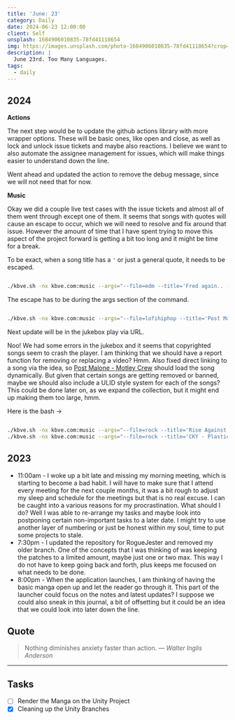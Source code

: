 ```yaml
---
title: 'June: 23'
category: Daily
date: 2024-06-23 12:00:00
client: Self
unsplash: 1684906010835-78fd41118654
img: https://images.unsplash.com/photo-1684906010835-78fd41118654?crop=entropy&cs=srgb&fm=jpg&ixid=MnwzNjM5Nzd8MHwxfHJhbmRvbXx8fHx8fHx8fDE2ODE3NDg2ODY&ixlib=rb-4.0.3&q=85
description: |
  June 23rd. Too Many Languages.
tags:
  - daily
---
```



## 2024

**Actions**

The next step would be to update the github actions library with more wrapper options.
These will be basic ones, like open and close, as well as lock and unlock issue tickets and maybe also reactions.
I believe we want to also automate the assignee management for issues, which will make things easier to understand down the line.

Went ahead and updated the action to remove the debug message, since we will not need that for now.

**Music**

Okay we did a couple live test cases with the issue tickets and almost all of them went through except one of them.
It seems that songs with quotes will cause an escape to occur, which we will need to resolve and fix around that issue.
However the amount of time that I have spent trying to move this aspect of the project forward is getting a bit too long and it might be time for a break.

To be exact, when a song title has a `'` or just a general quote, it needs to be escaped.

```bash

./kbve.sh -nx kbve.com:music --args="--file=edm --title='Fred again.. - Billie (Loving Arms)' --ytid=XqUZcHBsU5I"

```

The escape has to be during the args section of the command.

```bash

./kbve.sh -nx kbve.com:music --args="--file=lofihiphop --title='Post Malone - Motley Crew (Lofi Remix)' --ytid=uBYFYhHFoW8"

```

Next update will be in the jukebox play via URL.

Noo! We had some errors in the jukebox and it seems that copyrighted songs seem to crash the player.
I am thinking that we should have a report function for removing or replacing a video? Hmm.
Also fixed direct linking to a song via the idea, so [Post Malone - Motley Crew](https://kbve.com/music/?yt=uBYFYhHFoW8) should load the song dynamically.
But given that certain songs are getting removed or banned, maybe we should also include a ULID style system for each of the songs?
This could be done later on, as we expand the collection, but it might end up making them too large, hmm.

Here is the bash ->

```bash

./kbve.sh -nx kbve.com:music --args="--file=rock --title='Rise Against - Like the Angel' --ytid=1B2N0rxp25I"
./kbve.sh -nx kbve.com:music --args="--file=rock --title='CKY - Plastic Plan' --ytid=AlDCT_1u7hU"


```


<Adsense />

## 2023

- 11:00am - I woke up a bit late and missing my morning meeting, which is starting to become a bad habit. I will have to make sure that I attend every meeting for the next couple months, it was a bit rough to adjust my sleep and schedule for the meetings but that is no real excuse. I can be caught into a various reasons for my procrastination. What should I do? Well I was able to re-arrange my tasks and maybe look into postponing certain non-important tasks to a later date. I might try to use another layer of numbering or just be honest within my soul, time to put some projects to stale.
- 7:30pm - I updated the repository for RogueJester and removed my older branch. One of the concepts that I was thinking of was keeping the patches to a limited amount, maybe just one or two max. This way I do not have to keep going back and forth, plus keeps me focused on what needs to be done.
- 8:00pm - When the application launches, I am thinking of having the basic manga open up and let the reader go through it. This part of the launcher could focus on the notes and latest updates? I suppose we could also sneak in this journal, a bit of offsetting but it could be an idea that we could look into later down the line.

## Quote

> Nothing diminishes anxiety faster than action.
> — <cite>Walter Inglis Anderson</cite>

---

## Tasks

- [ ] Render the Manga on the Unity Project
- [x] Cleaning up the Unity Branches
